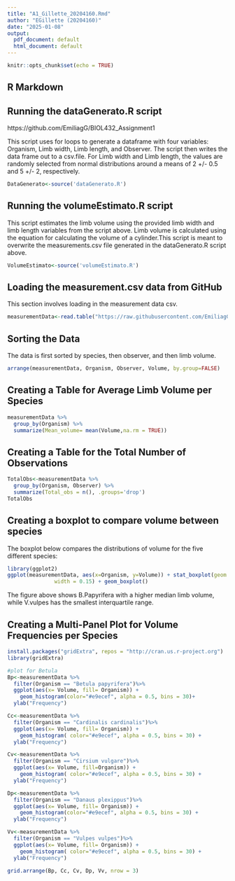 ```yaml
---
title: "A1_Gillette_20204160.Rmd"
author: "EGillette (20204160)"
date: "2025-01-08"
output:
  pdf_document: default
  html_document: default
---
```


```r
knitr::opts_chunk$set(echo = TRUE)
```

## R Markdown

## Running the dataGenerato.R script

https://github.com/EmiliagG/BIOL432_Assignment1

This script uses for loops to generate a dataframe with four variables: Organism, Limb width, Limb length, and Observer. The script then writes the data frame out to a csv.file. For Limb width and Limb length, the values are randomly selected from normal distributions around a means of 2 +/- 0.5 and 5 +/- 2, respectively. 

```r
DataGenerato<-source('dataGenerato.R')
```

## Running the volumeEstimato.R script

This script estimates the limb volume using the provided limb width and limb length variables from the script above. Limb volume is calculated using the equation for calculating the volume of a cylinder.This script is meant to overwrite the measurements.csv file generated in the dataGenerato.R script above. 

```r
VolumeEstimato<-source('volumeEstimato.R')
```

## Loading the measurement.csv data from GitHub

This section involves loading in the measurement data csv.

```r
measurementData<-read.table("https://raw.githubusercontent.com/EmiliagG/BIOL432_Assignment1/main/measurements.csv", header=T, sep="," )
```

## Sorting the Data

The data is first sorted by species, then observer, and then limb volume.

```r
arrange(measurementData, Organism, Observer, Volume, by.group=FALSE)
```
## Creating a Table for Average Limb Volume per Species

```r
measurementData %>%
  group_by(Organism) %>%
  summarize(Mean_volume= mean(Volume,na.rm = TRUE))
```
## Creating a Table for the Total Number of Observations

```r
TotalObs<-measurementData %>%
  group_by(Organism, Observer) %>%
  summarize(Total_obs = n(), .groups='drop')
TotalObs

```

## Creating a boxplot to compare volume between species

The boxplot below compares the distributions of volume for the five different species:

```r
library(ggplot2)
ggplot(measurementData, aes(x=Organism, y=Volume)) + stat_boxplot(geom = "errorbar",
               width = 0.15) + geom_boxplot()
```

The figure above shows B.Papyrifera with a higher median limb volume, while V.vulpes has the smallest interquartile range. 

## Creating a Multi-Panel Plot for Volume Frequencies per Species

```r
install.packages("gridExtra", repos = "http://cran.us.r-project.org")
library(gridExtra)

#plot for Betula
Bp<-measurementData %>% 
  filter(Organism == "Betula papyrifera")%>% 
  ggplot(aes(x= Volume, fill= Organism)) +
    geom_histogram(color="#e9ecef", alpha = 0.5, bins = 30)+
  ylab("Frequency")

Cc<-measurementData %>% 
  filter(Organism == "Cardinalis cardinalis")%>% 
  ggplot(aes(x= Volume, fill= Organism)) +
    geom_histogram( color="#e9ecef", alpha = 0.5, bins = 30) + 
  ylab("Frequency")

Cv<-measurementData %>% 
  filter(Organism == "Cirsium vulgare")%>% 
  ggplot(aes(x= Volume, fill=Organism)) +
    geom_histogram( color="#e9ecef", alpha = 0.5, bins = 30) + 
  ylab("Frequency")

Dp<-measurementData %>% 
  filter(Organism == "Danaus plexippus")%>% 
  ggplot(aes(x= Volume, fill= Organism)) +
    geom_histogram(color="#e9ecef", alpha = 0.5, bins = 30) + 
  ylab("Frequency")

Vv<-measurementData %>% 
  filter(Organism == "Vulpes vulpes")%>% 
  ggplot(aes(x= Volume, fill= Organism)) +
    geom_histogram( color="#e9ecef", alpha = 0.5, bins = 30) + 
  ylab("Frequency")

grid.arrange(Bp, Cc, Cv, Dp, Vv, nrow = 3)
```











